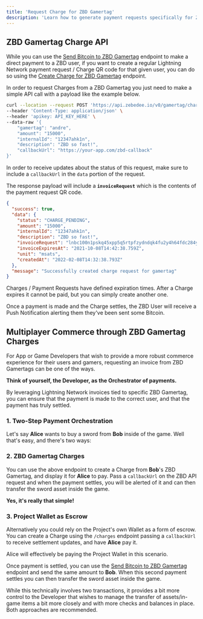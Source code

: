 ```yaml
---
title: 'Request Charge for ZBD Gamertag'
description: 'Learn how to generate payment requests specifically for ZBD users.'
---
```


## ZBD Gamertag Charge API

While you can use the [Send Bitcoin to ZBD Gamertag](/api-reference/zbd-gamertag/send) endpoint to make a direct payment to a ZBD user, if you want to create a regular Lightning Network payment request / Charge QR code for that given user, you can do so using the [Create Charge for ZBD Gamertag](/api-reference/zbd-gamertag/create) endpoint.

In order to request Charges from a ZBD Gamertag you just need to make a simple API call with a payload like the example below.

```bash
curl --location --request POST 'https://api.zebedee.io/v0/gamertag/charges' \
--header 'Content-Type: application/json' \
--header 'apikey: API_KEY_HERE' \
--data-raw '{
    "gamertag": "andre",
    "amount": "15000",
    "internalId": "12347ahk1n",
    "description": "ZBD so fast!",
    "callbackUrl": "https://your-app.com/zbd-callback"
}'
```

In order to receive updates about the status of this request, make sure to include a `callbackUrl` in the `data` portion of the request.

The response payload will include a **`invoiceRequest`** which is the contents of the payment request QR code.

```json
{
  "success": true,
  "data": {
    "status": "CHARGE_PENDING",
    "amount": "15000",
    "internalId": "12347ahk1n",
    "description": "ZBD so fast!",
    "invoiceRequest": "lnbc100n1pskq45xpp5q5rtpfzydndqk4fu2y4h64fdc284y6av0fn8gz4dmkq89xuxd28sdpvw3jhxarfdenjqctxw3jhygrjv4kk7anfdenjqmnpd4jscqzpgxqzjcsp59g6vgrss790zkwjqc3adndzt5tcq2ltaxynfstggjl6rre3kk6js9qyyssqfyan62pzsjsm62l6zq57jv9pmlpmycvqu649ccfjn7mar77awgykz2gft3fcgl9x5m4mz78nyng920uf6zwft5qnt2qjtqgpl7c72dgq4z7mgv",
    "invoiceExpiresAt": "2021-10-08T14:42:38.759Z",
    "unit": "msats",
    "createdAt": "2022-02-08T14:32:38.793Z"
  },
  "message": "Successfully created charge request for gamertag"
}
```

<Info>Charges / Payment Requests have defined expiration times. After a Charge expires it cannot be paid, but you can simply create another one.</Info>

Once a payment is made and the Charge settles, the ZBD User will receive a Push Notification alerting them they've been sent some Bitcoin.

## Multiplayer Commerce through ZBD Gamertag Charges

For App or Game Developers that wish to provide a more robust commerce experience for their users and gamers, requesting an invoice from ZBD Gamertags can be one of the ways.

**Think of yourself, the Developer, as the Orchestrator of payments.**

By leveraging Lightning Network invoices tied to specific ZBD Gamertag, you can ensure that the payment is made to the correct user, and that the payment has truly settled.

### 1. Two-Step Payment Orchestration

Let's say **Alice** wants to buy a sword from **Bob** inside of the game. Well that's easy, and there's two ways:

### 2. ZBD Gamertag Charges

You can use the above endpoint to create a Charge from **Bob**'s ZBD Gamertag, and display it for **Alice** to pay. Pass a `callbackUrl` on the ZBD API request and when the payment settles, you will be alerted of it and can then transfer the sword asset inside the game.

**Yes, it's really that simple!**

### 3. Project Wallet as Escrow

Alternatively you could rely on the Project's own Wallet as a form of escrow. You can create a Charge using the `/charges` endpoint passing a `callbackUrl` to receive settlement updates, and have **Alice** pay it.

<Info>Alice will effectively be paying the Project Wallet in this scenario.</Info>

Once payment is settled, you can use the [Send Bitcoin to ZBD Gamertag](/api-reference/zbd-gamertag/send) endpoint and send the same amount to **Bob**. When this second payment settles you can then transfer the sword asset inside the game.

While this technically involves two transactions, it provides a bit more control to the Developer that wishes to manage the transfer of assets/in-game items a bit more closely and with more checks and balances in place. Both approaches are recommended.
